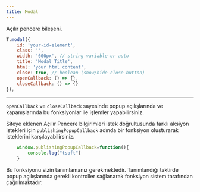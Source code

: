 ```yaml
---
title: Modal
---
```

Açılır pencere bileşeni.

```javascript 
T.modal({
    id: 'your-id-element',
    class: '',
    width: '600px', // string variable or auto
    title: 'Modal Title',
    html: 'your html content',
    close: true, // boolean (show/hide close button)
    openCallback: () => {},
    closeCallback: () => {}
});
```

---

<code>openCallback</code> ve 
<code>closeCallback</code> sayesinde 
popup açılışlarında ve kapanışlarında bu 
fonksiyonlar ile işlemler yapabilirsiniz.

Siteye eklenen Açılır Pencere bilgirimleri
istek doğrultusunda farklı aksiyon istekleri 
için <code>publishingPopupCallback</code> adında bir fonksiyon 
oluşturarak isteklerini karşılayabilirsiniz. 

```javascript 
    window.publishingPopupCallback=function(){
        console.log("tsoft")
    }
```

Bu fonksiyonu sizin tanımlamanız gerekmektedir. 
Tanımlandığı taktirde popup açılışlarında gerekli 
kontroller sağlanarak fonksiyon sistem tarafından çağrılmaktadır. 